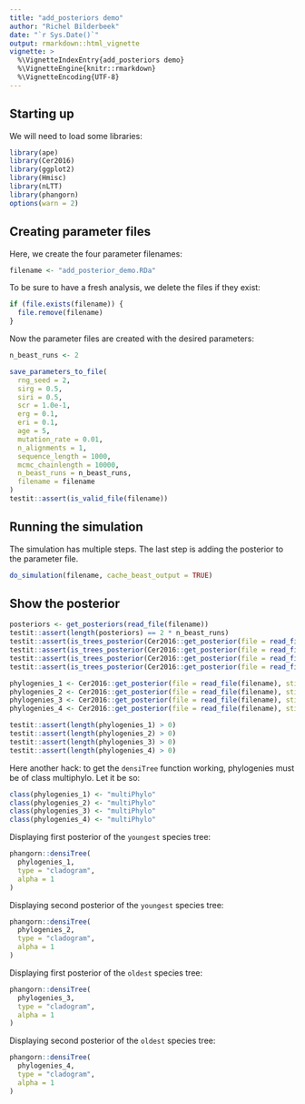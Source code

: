 ```yaml
---
title: "add_posteriors demo"
author: "Richel Bilderbeek"
date: "`r Sys.Date()`"
output: rmarkdown::html_vignette
vignette: >
  %\VignetteIndexEntry{add_posteriors demo}
  %\VignetteEngine{knitr::rmarkdown}
  %\VignetteEncoding{UTF-8}
---
```


## Starting up

We will need to load some libraries:

```r
library(ape)
library(Cer2016)
library(ggplot2)
library(Hmisc)
library(nLTT)
library(phangorn)
options(warn = 2)
```

## Creating parameter files

Here, we create the four parameter filenames:

```r
filename <- "add_posterior_demo.RDa"
```

To be sure to have a fresh analysis, we delete the files if they exist:

```r
if (file.exists(filename)) {
  file.remove(filename)
}
```

Now the parameter files are created with the desired parameters:

```r
n_beast_runs <- 2

save_parameters_to_file(
  rng_seed = 2,
  sirg = 0.5,
  siri = 0.5,
  scr = 1.0e-1,
  erg = 0.1,
  eri = 0.1,
  age = 5,
  mutation_rate = 0.01,
  n_alignments = 1,
  sequence_length = 1000,
  mcmc_chainlength = 10000,
  n_beast_runs = n_beast_runs,
  filename = filename
)  
testit::assert(is_valid_file(filename))
```

## Running the simulation

The simulation has multiple steps. The last step is adding the 
posterior to the parameter file.

```r
do_simulation(filename, cache_beast_output = TRUE)
```

## Show the posterior

```r
posteriors <- get_posteriors(read_file(filename))
testit::assert(length(posteriors) == 2 * n_beast_runs)
testit::assert(is_trees_posterior(Cer2016::get_posterior(file = read_file(filename), sti = 1, ai = 1, pi = 1)))
testit::assert(is_trees_posterior(Cer2016::get_posterior(file = read_file(filename), sti = 1, ai = 1, pi = 2)))
testit::assert(is_trees_posterior(Cer2016::get_posterior(file = read_file(filename), sti = 2, ai = 1, pi = 1)))
testit::assert(is_trees_posterior(Cer2016::get_posterior(file = read_file(filename), sti = 2, ai = 1, pi = 2)))

phylogenies_1 <- Cer2016::get_posterior(file = read_file(filename), sti = 1, ai = 1, pi = 1)
phylogenies_2 <- Cer2016::get_posterior(file = read_file(filename), sti = 1, ai = 1, pi = 2)
phylogenies_3 <- Cer2016::get_posterior(file = read_file(filename), sti = 2, ai = 1, pi = 1)
phylogenies_4 <- Cer2016::get_posterior(file = read_file(filename), sti = 2, ai = 1, pi = 2)

testit::assert(length(phylogenies_1) > 0)
testit::assert(length(phylogenies_2) > 0)
testit::assert(length(phylogenies_3) > 0)
testit::assert(length(phylogenies_4) > 0)
```

Here another hack: to get the `densiTree` function working, phylogenies must be of class multiphylo.
Let it be so:

```r
class(phylogenies_1) <- "multiPhylo"
class(phylogenies_2) <- "multiPhylo"
class(phylogenies_3) <- "multiPhylo"
class(phylogenies_4) <- "multiPhylo"
```

Displaying first posterior of the `youngest` species tree:

```r
phangorn::densiTree(
  phylogenies_1, 
  type = "cladogram", 
  alpha = 1
)
```

Displaying second posterior of the `youngest` species tree:

```r
phangorn::densiTree(
  phylogenies_2, 
  type = "cladogram", 
  alpha = 1
)
```

Displaying first posterior of the `oldest` species tree:

```r
phangorn::densiTree(
  phylogenies_3, 
  type = "cladogram", 
  alpha = 1
)
```

Displaying second posterior of the `oldest` species tree:

```r
phangorn::densiTree(
  phylogenies_4, 
  type = "cladogram", 
  alpha = 1
)
```
